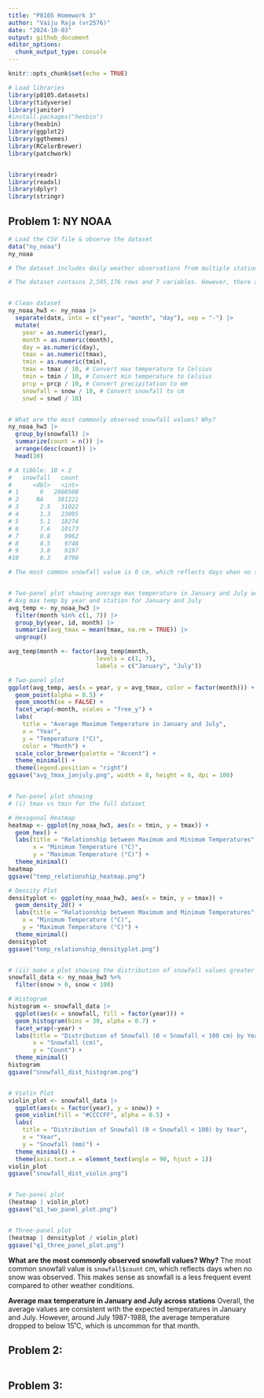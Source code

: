 ```yaml
---
title: "P8105 Homework 3"
author: "Vaiju Raja (vr2576)"
date: "2024-10-03"
output: github_document
editor_options: 
  chunk_output_type: console
---
```


```r

knitr::opts_chunk$set(echo = TRUE)

# Load libraries
library(p8105.datasets)
library(tidyverse)
library(janitor)
#install.packages("hexbin")
library(hexbin)
library(ggplot2)
library(ggthemes)
library(RColorBrewer)
library(patchwork)


library(readr)
library(readxl)
library(dplyr)
library(stringr)

```


## Problem 1: NY NOAA

```r

# Load the CSV file & observe the dataset
data("ny_noaa")
ny_noaa

# The dataset includes daily weather observations from multiple stations in New York. The variables include id (station ID), date (observation date), prcp (precipitation in tenths of mm), snow (snowfall in mm), snwd (snow depth in mm), tmax (maximum temperature in tenths of degrees Celsius), & tmin (minimum temperature in tenths of degrees Celsius)

# The dataset contains 2,595,176 rows and 7 variables. However, there are substantial amounts of missing data, especially for temperature and snowfall.


# Clean dataset
ny_noaa_hw3 <- ny_noaa |>
  separate(date, into = c("year", "month", "day"), sep = "-") |>
  mutate(
    year = as.numeric(year),
    month = as.numeric(month),
    day = as.numeric(day),
    tmax = as.numeric(tmax),
    tmin = as.numeric(tmin),
    tmax = tmax / 10, # Convert max temperature to Celsius
    tmin = tmin / 10, # Convert min temperature to Celsius
    prcp = prcp / 10, # Convert precipitation to mm
    snowfall = snow / 10, # Convert snowfall to cm
    snwd = snwd / 10)


# What are the most commonly observed snowfall values? Why?
ny_noaa_hw3 |>
  group_by(snowfall) |>
  summarize(count = n()) |>
  arrange(desc(count)) |>
  head(10)

# A tibble: 10 × 2
#   snowfall   count
#      <dbl>   <int>
# 1      0   2008508
# 2     NA    381221
# 3      2.5   31022
# 4      1.3   23095
# 5      5.1   18274
# 6      7.6   10173
# 7      0.8    9962
# 8      0.5    9748
# 9      3.8    9197
#10      0.3    8790

# The most common snowfall value is 0 cm, which reflects days when no snow was observed. This makes sense as snowfall is a less frequent event compared to other weather conditions.


# Two-panel plot showing average max temperature in January and July across stations
# Avg max temp by year and station for January and July
avg_temp <- ny_noaa_hw3 |>
  filter(month %in% c(1, 7)) |>
  group_by(year, id, month) |>
  summarize(avg_tmax = mean(tmax, na.rm = TRUE)) |>
  ungroup()

avg_temp$month <- factor(avg_temp$month, 
                         levels = c(1, 7), 
                         labels = c("January", "July"))

# Two-panel plot
ggplot(avg_temp, aes(x = year, y = avg_tmax, color = factor(month))) +
  geom_point(alpha = 0.5) +
  geom_smooth(se = FALSE) +
  facet_wrap(~month, scales = "free_y") +
  labs(
    title = "Average Maximum Temperature in January and July",
    x = "Year",
    y = "Temperature (°C)",
    color = "Month") +
  scale_color_brewer(palette = "Accent") + 
  theme_minimal() + 
  theme(legend.position = "right")
ggsave("avg_tmax_janjuly.png", width = 8, height = 6, dpi = 100)


# Two-panel plot showing 
# (i) tmax vs tmin for the full dataset

# Hexagonal Heatmap
heatmap <- ggplot(ny_noaa_hw3, aes(x = tmin, y = tmax)) +
  geom_hex() +
  labs(title = "Relationship between Maximum and Minimum Temperatures", 
       x = "Minimum Temperature (°C)", 
       y = "Maximum Temperature (°C)") +
  theme_minimal()
heatmap
ggsave("temp_relationship_heatmap.png")

# Density Plot
densityplot <- ggplot(ny_noaa_hw3, aes(x = tmin, y = tmax)) +  
  geom_density_2d() +
  labs(title = "Relationship between Maximum and Minimum Temperatures",
    x = "Minimum Temperature (°C)",
    y = "Maximum Temperature (°C)") +
  theme_minimal()
densityplot
ggsave("temp_relationship_densityplot.png")


# (ii) make a plot showing the distribution of snowfall values greater than 0 and less than 100 cm separately by year
snowfall_data <- ny_noaa_hw3 %>%
  filter(snow > 0, snow < 100)

# Histogram
histogram <- snowfall_data |>
  ggplot(aes(x = snowfall, fill = factor(year))) +
  geom_histogram(bins = 30, alpha = 0.7) +
  facet_wrap(~year) +
  labs(title = "Distribution of Snowfall (0 < Snowfall < 100 cm) by Year", 
       x = "Snowfall (cm)", 
       y = "Count") +
  theme_minimal()
histogram
ggsave("snowfall_dist_histogram.png")


# Violin Plot
violin_plot <- snowfall_data |>
  ggplot(aes(x = factor(year), y = snow)) +
  geom_violin(fill = "#CCCCFF", alpha = 0.5) +
  labs(
    title = "Distribution of Snowfall (0 < Snowfall < 100) by Year",
    x = "Year",
    y = "Snowfall (mm)") +
  theme_minimal() +
  theme(axis.text.x = element_text(angle = 90, hjust = 1))
violin_plot
ggsave("snowfall_dist_violin.png")


# Two-panel plot
(heatmap | violin_plot)
ggsave("q1_two_panel_plot.png")


# Three-panel plot 
(heatmap | densityplot / violin_plot)
ggsave("q1_three_panel_plot.png")

```


**What are the most commonly observed snowfall values? Why?**
The most common snowfall value is `snowfall$count` cm, which reflects days when no snow was observed. This makes sense as snowfall is a less frequent event compared to other weather conditions.


**Average max temperature in January and July across stations**
Overall, the average values are consistent with the expected temperatures in January and July. However, around July 1987-1988, the average temperature dropped to below 15˚C, which is uncommon for that month. 



## Problem 2: 

```r



```





## Problem 3: 

```r



```




